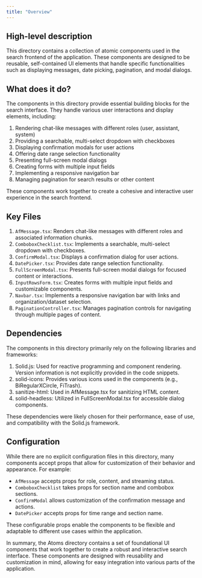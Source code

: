 ```yaml
---
title: "Overview"
---
```


## High-level description
This directory contains a collection of atomic components used in the search frontend of the application. These components are designed to be reusable, self-contained UI elements that handle specific functionalities such as displaying messages, date picking, pagination, and modal dialogs.

## What does it do?
The components in this directory provide essential building blocks for the search interface. They handle various user interactions and display elements, including:

1. Rendering chat-like messages with different roles (user, assistant, system)
2. Providing a searchable, multi-select dropdown with checkboxes
3. Displaying confirmation modals for user actions
4. Offering date range selection functionality
5. Presenting full-screen modal dialogs
6. Creating forms with multiple input fields
7. Implementing a responsive navigation bar
8. Managing pagination for search results or other content

These components work together to create a cohesive and interactive user experience in the search frontend.

## Key Files
1. `AfMessage.tsx`: Renders chat-like messages with different roles and associated information chunks.
2. `ComboboxChecklist.tsx`: Implements a searchable, multi-select dropdown with checkboxes.
3. `ConfirmModal.tsx`: Displays a confirmation dialog for user actions.
4. `DatePicker.tsx`: Provides date range selection functionality.
5. `FullScreenModal.tsx`: Presents full-screen modal dialogs for focused content or interactions.
6. `InputRowsForm.tsx`: Creates forms with multiple input fields and customizable components.
7. `Navbar.tsx`: Implements a responsive navigation bar with links and organization/dataset selection.
8. `PaginationController.tsx`: Manages pagination controls for navigating through multiple pages of content.

## Dependencies
The components in this directory primarily rely on the following libraries and frameworks:

1. Solid.js: Used for reactive programming and component rendering. Version information is not explicitly provided in the code snippets.
2. solid-icons: Provides various icons used in the components (e.g., BiRegularXCircle, FiTrash).
3. sanitize-html: Used in AfMessage.tsx for sanitizing HTML content.
4. solid-headless: Utilized in FullScreenModal.tsx for accessible dialog components.

These dependencies were likely chosen for their performance, ease of use, and compatibility with the Solid.js framework.

## Configuration
While there are no explicit configuration files in this directory, many components accept props that allow for customization of their behavior and appearance. For example:

- `AfMessage` accepts props for role, content, and streaming status.
- `ComboboxChecklist` takes props for section name and combobox sections.
- `ConfirmModal` allows customization of the confirmation message and actions.
- `DatePicker` accepts props for time range and section name.

These configurable props enable the components to be flexible and adaptable to different use cases within the application.

In summary, the Atoms directory contains a set of foundational UI components that work together to create a robust and interactive search interface. These components are designed with reusability and customization in mind, allowing for easy integration into various parts of the application.